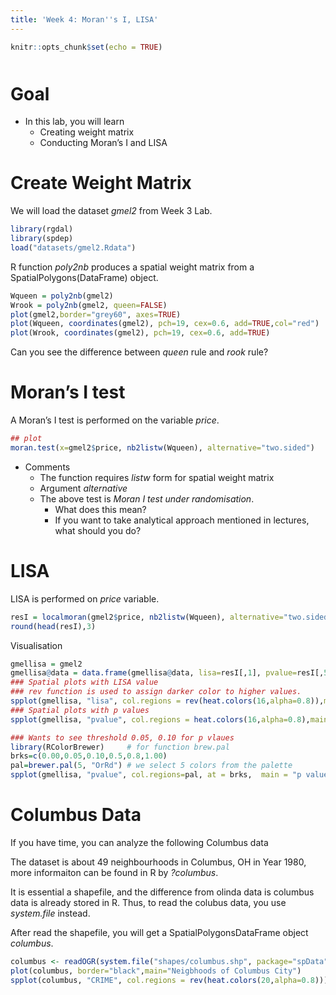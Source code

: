 ```yaml
---
title: 'Week 4: Moran''s I, LISA'
---
```


<div style="margin-bottom:50px;">
```r
knitr::opts_chunk$set(echo = TRUE)
```

</div>

# Goal

* In this lab, you will learn 
  + Creating weight matrix
  + Conducting Moran's I and LISA


# Create Weight Matrix

We will load the dataset *gmel2* from Week 3 Lab. 
```r
library(rgdal)
library(spdep)
load("datasets/gmel2.Rdata")
```





R function *poly2nb* produces a spatial weight matrix from a SpatialPolygons(DataFrame) object. 
```r
Wqueen = poly2nb(gmel2)
Wrook = poly2nb(gmel2, queen=FALSE)
plot(gmel2,border="grey60", axes=TRUE)
plot(Wqueen, coordinates(gmel2), pch=19, cex=0.6, add=TRUE,col="red")
plot(Wrook, coordinates(gmel2), pch=19, cex=0.6, add=TRUE)
```

Can you see the difference between *queen* rule and *rook* rule?


# Moran's I test
A Moran's I test is performed on the variable *price*. 


```r
## plot
moran.test(x=gmel2$price, nb2listw(Wqueen), alternative="two.sided")
```

* Comments
  + The function requires *listw* form for spatial weight matrix
  + Argument *alternative*
  + The above test is *Moran I test under randomisation*. 
    + What does this mean?
    + If you want to take analytical approach mentioned in lectures, what should you do?
    
    
# LISA

LISA is performed on *price* variable. 
```r
resI = localmoran(gmel2$price, nb2listw(Wqueen), alternative="two.sided")
round(head(resI),3)
```

Visualisation
```r
gmellisa = gmel2
gmellisa@data = data.frame(gmellisa@data, lisa=resI[,1], pvalue=resI[,5])
### Spatial plots with LISA value
### rev function is used to assign darker color to higher values. 
spplot(gmellisa, "lisa", col.regions = rev(heat.colors(16,alpha=0.8)),main="LISA value")
### Spatial plots with p values
spplot(gmellisa, "pvalue", col.regions = heat.colors(16,alpha=0.8),main="p value")

### Wants to see threshold 0.05, 0.10 for p vlaues
library(RColorBrewer)     # for function brew.pal
brks=c(0.00,0.05,0.10,0.5,0.8,1.00)
pal=brewer.pal(5, "OrRd") # we select 5 colors from the palette
spplot(gmellisa, "pvalue", col.regions=pal, at = brks,  main = "p value")
```


# Columbus Data
If you have time, you can analyze the following Columbus data


The dataset is about 49 neighbourhoods in Columbus, OH in Year 1980, more informaiton can be found in R by *?columbus*.

It is essential a shapefile, and the difference from olinda data is columbus data is already stored in R. Thus, to read the colubus data, you use *system.file* instead. 

After read the shapefile, you will get a SpatialPolygonsDataFrame object *columbus*. 
```r
columbus <- readOGR(system.file("shapes/columbus.shp", package="spData")[1])
plot(columbus, border="black",main="Neigbhoods of Columbus City")
spplot(columbus, "CRIME", col.regions = rev(heat.colors(20,alpha=0.8)))
```


